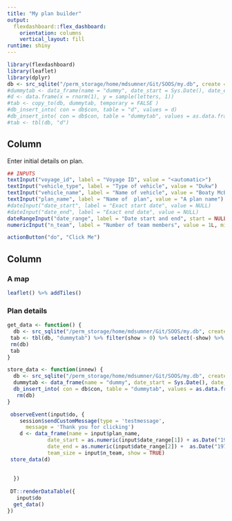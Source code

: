 ```yaml
---
title: "My plan builder"
output: 
  flexdashboard::flex_dashboard:
    orientation: columns
    vertical_layout: fill
runtime: shiny
---
```


```r
library(flexdashboard)
library(leaflet)
library(dplyr)
db <- src_sqlite("/perm_storage/home/mdsumner/Git/SOOS/my.db", create = FALSE)
#dummytab <- data_frame(name = "dummy", date_start = Sys.Date(), date_end = Sys.Date(), team_size = 0L, show = FALSE)
#d <- data.frame(x = rnorm(1), y = sample(letters, 1))
#tab <- copy_to(db, dummytab, temporary = FALSE )
#db_insert_into( con = db$con, table = "d", values = d)
#db_insert_into( con = db$con, table = "dummytab", values = as.data.frame(dummytab))
#tab <- tbl(db, "d")
```
Column {.sidebar}
-----------------------------------------------------------------------

Enter initial details on  plan. 

```r
## INPUTS
textInput("voyage_id", label = "Voyage ID", value = "<automatic>")
textInput("vehicle_type", label = "Type of vehicle", value = "Dukw")
textInput("vehicle_name", label = "Name of vehicle", value = "Boaty McBoatFace")
textInput("plan_name", label = "Name of  plan", value = "A plan name")
#dateInput("date_start", label = "Exact start date", value = NULL)
#dateInput("date_end", label = "Exact end date", value = NULL)
dateRangeInput("date_range", label = "Date start and end", start = NULL, end = Sys.Date() + 7L)
numericInput("n_team", label = "Number of team members", value = 1L, min = 1L, max = NA_integer_)

actionButton("do", "Click Me")
```

Column {}
-----------------------------------------------------------------------

### A map

```r
leaflet() %>% addTiles()
```

### Plan details

```r
get_data <- function() {  
  db <- src_sqlite("/perm_storage/home/mdsumner/Git/SOOS/my.db", create = FALSE)
 tab <- tbl(db, "dummytab") %>% filter(show > 0) %>% select(-show) %>% distinct() %>% collect()
 rm(db)
 tab
}

store_data <- function(innew) {
  db <- src_sqlite("/perm_storage/home/mdsumner/Git/SOOS/my.db", create = FALSE)
  dummytab <- data_frame(name = "dummy", date_start = Sys.Date(), date_end = Sys.Date(), team_size = 1L, show = TRUE)
  db_insert_into( con = db$con, table = "dummytab", values = as.data.frame(innew))
   rm(db)
}

 observeEvent(input$do, {
    session$sendCustomMessage(type = 'testmessage',
      message = 'Thank you for clicking')
    d <- data_frame(name = input$plan_name, 
             date_start = as.numeric(input$date_range[1]) + as.Date("1970-01-01"), 
             date_end = as.numeric(input$date_range[2]) +  as.Date("1970-01-01"), 
             team_size = input$n_team, show = TRUE)
 store_data(d)
  
 
  })
 
 DT::renderDataTable({
   input$do
  get_data()
})
```


